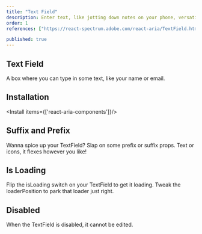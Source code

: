 ```yaml
---
title: "Text Field"
description: Enter text, like jotting down notes on your phone, versatile for any data that requires typing.
order: 1
references: ["https://react-spectrum.adobe.com/react-aria/TextField.html#props", "https://www.framer.com/motion/animate-presence"]

published: true
---
```



## Text Field

A box where you can type in some text, like your name or email.
<How minW72 toUse="forms/text-field-demo" />

## Installation

<Install items={['react-aria-components']}/>

<SourceCode toShow='text-field'/>

## Suffix and Prefix
Wanna spice up your TextField? Slap on some prefix or suffix props. Text or icons, it flexes however you like!
<How minW72 toUse="forms/text-field-prefix-suffix-demo" />

## Is Loading
Flip the isLoading switch on your TextField to get it loading. Tweak the loaderPosition to park that loader just right.
<How minW72 toUse="forms/text-field-loading-demo" />

## Disabled
When the TextField is disabled, it cannot be edited.
<How minW72 toUse="forms/text-field-disabled-demo" />
